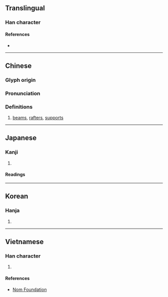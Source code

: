 {{character info/new}}
==Translingual==

===Han character===
{{Han char|rn=75|rad=木|as=09|sn=13|four=47932|canj=DVNO|ids=⿰木彖}}

====References====
* {{Han ref|kx=0538.050|dkj=15087|dj=0925.180|hdz=21259.020|uh=693D|ud=26941|bh=DDDC|bd=56796}}

----

==Chinese==
{{zh-forms}}

===Glyph origin===
{{Han etym}}

===Pronunciation===
{{zh-pron
|m=chuán
|c=cyun4
|mn=ml:thoân/tw:iân
|mc=y
|oc=y
|ma=
|cat=n
}}

===Definitions===
{{zh-hanzi}}

# [[beam]]s, [[rafter]]s, [[support]]s

----

==Japanese==

===Kanji===
{{ja-kanji|grade=|rs=木09}}

# {{defn|lang=ja|sort=木09}}

====Readings====
{{ja-readings
|goon=でん
|kanon=てん
|kun=たるき}}

----

==Korean==

===Hanja===
{{ko-hanja|hangeul=[[연]], [[전]]|eumhun=|rv=yeon, jeon|mr=yŏn, chŏn|y=yen, cen}}

# {{defn|lang=ko|sort=木09}}

----

==Vietnamese==

===Han character===
{{vi-readings|rs=木09|hanviet=duyên}}

# {{defn|lang=vi|sort=木09}}

====References====
* [http://nomfoundation.org/common/nom_details.php?codepoint=693d Nom Foundation]